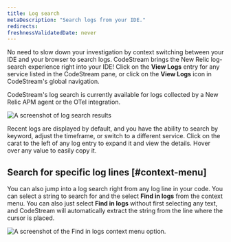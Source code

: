 ```yaml
---
title: Log search
metaDescription: "Search logs from your IDE."
redirects:
freshnessValidatedDate: never
---
```




No need to slow down your investigation by context switching between your IDE and your browser to search logs. CodeStream brings the New Relic log-search experience right into your IDE! Click on the **View Logs** entry for any service listed in the CodeStream pane, or click on the **View Logs** icon in CodeStream's global navigation.

CodeStream's log search is currently available for logs collected by a New Relic APM agent or the OTel integration.

<img
  title="Search logs"
  alt="A screenshot of log search results"
  src={codestreamLogSearchResults}
/>

Recent logs are displayed by default, and you have the ability to search by keyword, adjust the timeframe, or switch to a different service. Click on the carat to the left of any log entry to expand it and view the details. Hover over any value to easily copy it.

## Search for specific log lines [#context-menu] 

You can also jump into a log search right from any log line in your code. You can select a string to search for and the select **Find in logs** from the context menu. You can also just select **Find in logs** without first selecting any text, and CodeStream will automatically extract the string from the line where the cursor is placed.

<img
  title="Search for a specific log line."
  alt="A screenshot of the Find in logs context menu option."
  src={codestreamLogLineSearch}
/>